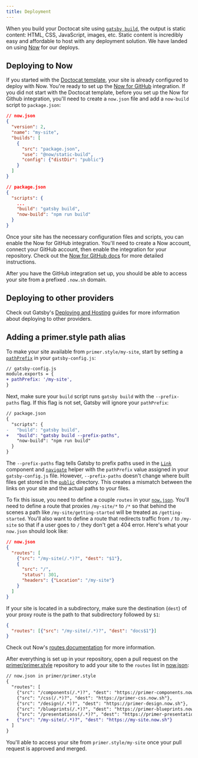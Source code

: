 ```yaml
---
title: Deployment
---
```


When you build your Doctocat site using [`gatsby build`](https://www.gatsbyjs.org/docs/gatsby-cli/#build), the output is static content: HTML, CSS, JavaScript, images, etc. Static content is incredibly easy and affordable to host with any deployment solution. We have landed on using [Now](https://zeit.co/now) for our deploys.

## Deploying to Now

If you started with the [Doctocat template](https://github.com/primer/doctocat-template), your site is already configured to deploy with Now. You're ready to set up the [Now for GitHub](https://zeit.co/github) integration. If you did not start with the Doctocat template, before you set up the Now for Github integration, you'll need to create a `now.json` file and add a `now-build` script to `package.json`:

```json
// now.json
{
  "version": 2,
  "name": "my-site",
  "builds": [
    {
      "src": "package.json",
      "use": "@now/static-build",
      "config": {"distDir": "public"}
    }
  ]
}
```

```json
// package.json
{
  "scripts": {
    ...
    "build": "gatsby build",
    "now-build": "npm run build"
  }
}
```

Once your site has the necessary configuration files and scripts, you can enable the Now for GitHub integration. You'll need to create a Now account, connect your GitHub account, then enable the integration for your repository. Check out the [Now for GitHub docs](https://zeit.co/docs/v2/integrations/now-for-github/) for more detailed instructions.

After you have the GitHub integration set up, you should be able to access your site from a prefixed `.now.sh` domain.

## Deploying to other providers

Check out Gatsby's [Deploying and Hosting](https://www.gatsbyjs.org/docs/deploying-and-hosting/) guides for more information about deploying to other providers.

## Adding a primer.style path alias

To make your site available from `primer.style/my-site`, start by setting a [`pathPrefix`](https://www.gatsbyjs.org/docs/path-prefix/) in your `gatsby-config.js`:

```diff
// gatsby-config.js
module.exports = {
+ pathPrefix: '/my-site',
}
```

Next, make sure your `build` script runs `gatsby build` with the `--prefix-paths` flag. If this flag is not set, Gatsby will ignore your `pathPrefix`:

```diff
// package.json
{
  "scripts": {
-   "build": "gatsby build",
+   "build": "gatsby build --prefix-paths",
    "now-build": "npm run build"
  }
}
```

The `--prefix-paths` flag tells Gatsby to prefix paths used in the [`Link`](https://www.gatsbyjs.org/docs/gatsby-link/) component and [`navigate`](https://www.gatsbyjs.org/docs/gatsby-link/#how-to-use-the-navigate-helper-function) helper with the `pathPrefix` value assigned in your `gatsby-config.js` file. However, `--prefix-paths` doesn't change where built files get stored in the [`public`](https://www.gatsbyjs.org/docs/glossary#public) directory. This creates a mismatch between the links on your site and the actual paths to your files.

To fix this issue, you need to define a couple `routes` in your [`now.json`](https://zeit.co/docs/v2/advanced/routes). You'll need to define a route that proxies `/my-site/*` to `/*` so that behind the scenes a path like `/my-site/getting-started` will be treated as `/getting-started`. You'll also want to define a route that redirects traffic from `/` to `/my-site` so that if a user goes to `/` they don't get a 404 error. Here's what your `now.json` should look like:

```json
// now.json
{
  "routes": [
    {"src": "/my-site(/.*)?", "dest": "$1"},
    {
      "src": "/",
      "status": 301,
      "headers": {"Location": "/my-site"}
    }
  ]
}
```

If your site is located in a subdirectory, make sure the destination (`dest`) of your proxy route is the path to that subdirectory followed by `$1`:

```json
{
  "routes": [{"src": "/my-site(/.*)?", "dest": "docs$1"}]
}
```

Check out Now's [routes documentation](https://zeit.co/docs/v2/advanced/routes) for more information.

After everything is set up in your repository, open a pull request on the [primer/primer.style](https://github.com/primer/primer.style) repository to add your site to the `routes` list in [now.json](https://github.com/primer/primer.style/blob/master/now.json):

```diff
// now.json in primer/primer.style
{
  "routes": [
    {"src": "/components(/.*)?", "dest": "https://primer-components.now.sh"},
    {"src": "/css(/.*)?", "dest": "https://primer-css.now.sh"},
    {"src": "/design(/.*)?", "dest": "https://primer-design.now.sh"},
    {"src": "/blueprints(/.*)?", "dest": "https://primer-blueprints.now.sh"},
    {"src": "/presentations(/.*)?", "dest": "https://primer-presentations.now.sh"},
+   {"src": "/my-site(/.*)?", "dest": "https://my-site.now.sh"}
  ]
}
```

You'll able to access your site from `primer.style/my-site` once your pull request is approved and merged.
